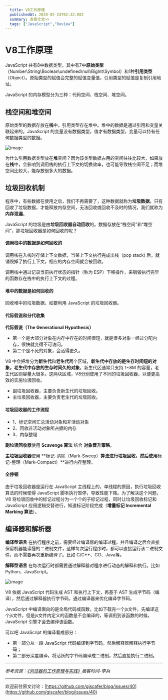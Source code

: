 ```yaml
---
  title: V8工作原理
  publishedAt: 2020-02-24T02:32:08Z
  summary: 查看全文>>
  tags: ["JavaScript","Review"]
---
```


# V8工作原理

JavaScript 共有8中数据类型，其中有7中**原始类型**（Number\String\Boolean\undefined\null\BigInt\Symbol）和1种**引用类型**（Object）。原始类型的赋值会完整的赋值变量值，引用类型的赋值是复制引用地址。

JavaScript 的内存模型分为三种：代码空间、栈空间、堆空间。

## 栈空间和堆空间

原始类型的数据存放在**栈**中，引用类型存在堆中。堆中的数据是通过引用和变量关联起来的，JavaScript   的变量没有数据类型，值才有数据类型，变量可以持有任何数据类型的数据。

![image](https://user-images.githubusercontent.com/8676711/75124472-69778d00-56ea-11ea-9a17-d570d459c480.png)

为什么引用数据类型放在**堆**空间？因为该类型数据占用的空间往往比较大，如果放在**栈**中，会影响到调用栈的执行上下文的切换效率，也可能导致栈空间不足；而堆空间比较大，能存放很多大的数据。



## 垃圾回收机制

程序中，有些数据在使用之后，我们不再需要了，这种数据就称为**垃圾数据**。只有回收了垃圾数据，才能释放内存空间，无法回收或回收不及时的情况，我们就称为**内存泄漏**。

JavaScript 的垃圾是由**垃圾回收器自动回收**的。数据存放在“栈空间”和“堆空间”，那垃圾回收器是如何回收的呢？

#### 调用栈中的数据是如何回收的

调用栈在入栈时存储上下文数据，当某上下文执行完成出栈（pop stack) 后，就销毁掉了执行上下文，相应的内存空间就会被回收。

调用栈中通过记录当前执行状态的指针（称为 ESP）下移操作，来销毁执行完毕的函数存在栈中的执行上下文的过程。

#### 堆中的数据是如何回收的

回收堆中的垃圾数据，如要利用 JavaScript 的垃圾回收器。

#### 代际假说和分代收集

**代际假说（The Generational Hypothesis）** 

- 第一个是大部分对象在内存中存在的时间很短，就是很多对象一经过分配内存，很快就变得不可访问。
- 第二个是不死的对象，会活得更久。

V8 中会把堆分为**新生代**和**老生代**两个区域，**新生代中存放的是生存时间短的对象，老生代中存放的生存时间久的对象**。新生代区通常只支持 1~8M 的容量，老生代区则容量大很多。这两块区域，V8分别使用了不同的垃圾回收器，以便更高效的实施垃圾回收。

- 副垃圾回收器，主要负责新生代的垃圾回收。
- 主垃圾回收器，主要负责老生代的垃圾回收。

#### 垃圾回收器的工作流程

- 1、标记空间汇总活动对象和非活动对象
- 2、回收非活动对象所占据的内存
- 3、内存整理

**副垃圾回收器**使用 **Scavenge 算法** 结合 **对象晋升策略**。

**主垃圾回收器**使用 **标记-清除（Mark-Sweep）**算法进行垃圾回收，然后使用**标记-整理（Mark-Compact）**进行内存整理。

#### 全停顿

由于垃圾回收器是运行在 JavaScript 主线程上的，单线程的原因，执行垃圾回收算法的时候使得 JavaScript 脚本执行暂停，导致性能下降。为了解决这个问题，V8 将垃圾回收中的标记过程分为一个个的子标记过程，同时让垃圾回收标记和 JavaScript 应用逻辑交替进行，知道标记阶段完成（**增量标记 Incremental Marking 算法**）。



## 编译器和解析器

**编译型语言** 在执行程序之前，需要经过编译器的编译过程，并且编译之后会直接保留机器能读懂的二进制文件，这样每次运行程序时，都可以直接运行该二进制文件，而不需要再次重新编译了。比如 C/C++、GO、Java等。

**解释型语言** 在每次运行时都需要通过解释器对程序进行动态的解释和执行。比如 Python、JavaScript。



![image](https://user-images.githubusercontent.com/8676711/75125536-929b1c00-56f0-11ea-9eaa-5e141f5bba2e.png)



V8 依据 JavaScript 代码生成 AST 和执行上下文，再基于 AST 生成字节码（编译），然后通过解释器执行字节码，通过编译器来优化编译字节码。

JavaScript 中编译面向的是全局代码或函数，比如下载完一个js文件，先编译这个js文件，但是js文件内定义的函数是不会编译的，等调用到该函数的时候，JavaScript 引擎才会去编译该函数。

可以吧 JavaScript 的编译看成部分：

- 第一部分从一段 JavaScript 代码编译到字节码，然后解释器解释执行字节码；
- 第二部分深度编译，将活跃的字节码编译成二进制，然后直接执行二进制。



---

*参考资源：[《浏览器的工作原理与实践》](https://time.geekbang.org/column/article/131887)极客时间-李兵*



---
欢迎前往原文讨论：[https://github.com/giscafer/blog/issues/40](https://github.com/giscafer/blog/issues/40)
